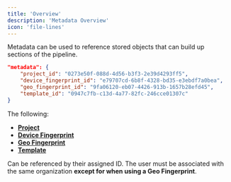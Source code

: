 ```yaml
---
title: 'Overview'
description: 'Metadata Overview'
icon: 'file-lines'
---
```

Metadata can be used to reference stored objects that can build up sections of the pipeline.

```json
"metadata": {
    "project_id": "0273e50f-088d-4d56-b3f3-2e39d4293ff5",
    "device_fingerprint_id": "e79707cd-6b8f-4328-bd35-e3ebdf7a0bea",
    "geo_fingerprint_id": "9fa06120-eb07-4426-913b-1657b28efd45",
    "template_id": "0947c7fb-c13d-4a77-82fc-246cce01307c"
}
```

The following:
- **[Project](/api-reference/endpoint/project)** 
- **[Device Fingerprint](/pipeline/scraping/fingerprint#device-fingerprint)** 
- **[Geo Fingerprint](/pipeline/scraping/fingerprint#geo-fingerprint)** 
- **[Template](/metadata/templates)**

Can be referenced by their assigned ID. The user must be associated with the same organization **except for when using a Geo Fingerprint**.